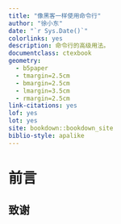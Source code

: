 ```yaml
--- 
title: "像黑客一样使用命令行"
author: "徐小东"
date: "`r Sys.Date()`"
colorlinks: yes
description: 命令行的高级用法。
documentclass: ctexbook
geometry:
  - b5paper
  - tmargin=2.5cm
  - bmargin=2.5cm
  - lmargin=3.5cm
  - rmargin=2.5cm
link-citations: yes
lof: yes
lot: yes
site: bookdown::bookdown_site
biblio-style: apalike
---
```


# 前言 {-}

## 致谢 {-}

